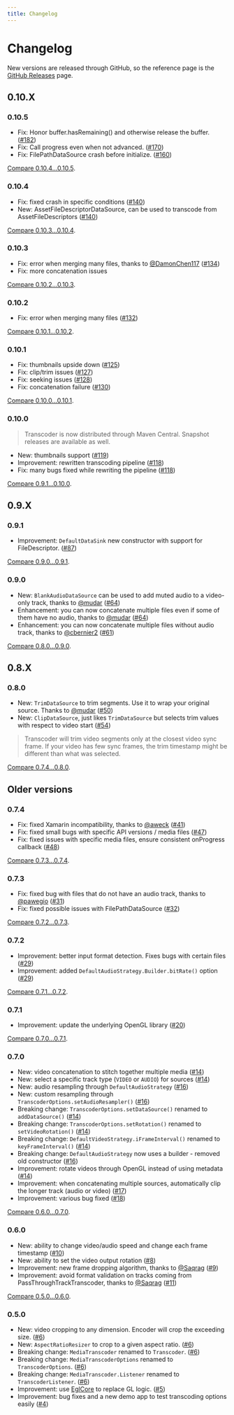 ```yaml
---
title: Changelog
---
```


# Changelog

New versions are released through GitHub, so the reference page is the [GitHub Releases](https://github.com/deepmedia/Transcoder/releases) page.

## 0.10.X

### 0.10.5

- Fix: Honor buffer.hasRemaining() and otherwise release the buffer. ([#182][182])
- Fix: Call progress even when not advanced. ([#170][170])
- Fix: FilePathDataSource crash before initialize. ([#160][160])

[Compare 0.10.4...0.10.5](https://github.com/deepmedia/Transcoder/compare/v0.10.4...v0.10.5).

### 0.10.4

- Fix: fixed crash in specific conditions ([#140][140])
- New: AssetFileDescriptorDataSource, can be used to transcode from AssetFileDescriptors ([#140][140])

[Compare 0.10.3...0.10.4](https://github.com/deepmedia/Transcoder/compare/v0.10.3...v0.10.4).

### 0.10.3

- Fix: error when merging many files, thanks to [@DamonChen117][DamonChen117] ([#134][134])
- Fix: more concatenation issues

[Compare 0.10.2...0.10.3](https://github.com/deepmedia/Transcoder/compare/v0.10.2...v0.10.3).

### 0.10.2

- Fix: error when merging many files ([#132][132])

[Compare 0.10.1...0.10.2](https://github.com/deepmedia/Transcoder/compare/v0.10.1...v0.10.2).

### 0.10.1

- Fix: thumbnails upside down ([#125][125])
- Fix: clip/trim issues ([#127][127])
- Fix: seeking issues ([#128][128])
- Fix: concatenation failure ([#130][130])

[Compare 0.10.0...0.10.1](https://github.com/deepmedia/Transcoder/compare/v0.10.0...v0.10.1).

### 0.10.0

> Transcoder is now distributed through Maven Central. Snapshot releases are available as well.

- New: thumbnails support ([#119][119])
- Improvement: rewritten transcoding pipeline ([#118][118])
- Fix: many bugs fixed while rewriting the pipeline ([#118][118])

[Compare 0.9.1...0.10.0](https://github.com/deepmedia/Transcoder/compare/v0.9.1...v0.10.0).

## 0.9.X

### 0.9.1

- Improvement: `DefaultDataSink` new constructor with support for FileDescriptor. ([#87][87])

[Compare 0.9.0...0.9.1](https://github.com/deepmedia/Transcoder/compare/v0.9.0...v0.9.1).

### 0.9.0

- New: `BlankAudioDataSource` can be used to add muted audio to a video-only track, thanks to [@mudar][mudar] ([#64][64])
- Enhancement: you can now concatenate multiple files even if some of them have no audio, thanks to [@mudar][mudar] ([#64][64])
- Enhancement: you can now concatenate multiple files without audio track, thanks to [@cbernier2][cbernier2] ([#61][61])

[Compare 0.8.0...0.9.0](https://github.com/deepmedia/Transcoder/compare/v0.8.0...v0.9.0).

## 0.8.X

### 0.8.0

- New: `TrimDataSource` to trim segments. Use it to wrap your original source. Thanks to [@mudar][mudar] ([#50][50])
- New: `ClipDataSource`, just likes `TrimDataSource` but selects trim values with respect to video start ([#54][54])

> Transcoder will trim video segments only at the closest video sync frame. If your video has few sync
frames, the trim timestamp might be different than what was selected.

[Compare 0.7.4...0.8.0](https://github.com/deepmedia/Transcoder/compare/v0.7.4...v0.8.0).

## Older versions

### 0.7.4

- Fix: fixed Xamarin incompatibility, thanks to [@aweck][aweck] ([#41][41])
- Fix: fixed small bugs with specific API versions / media files ([#47][47])
- Fix: fixed issues with specific media files, ensure consistent onProgress callback ([#48][48])

[Compare 0.7.3...0.7.4](https://github.com/deepmedia/Transcoder/compare/v0.7.3...v0.7.4).

### 0.7.3

- Fix: fixed bug with files that do not have an audio track, thanks to [@pawegio][pawegio] ([#31][31])
- Fix: fixed possible issues with FilePathDataSource ([#32][32])

[Compare 0.7.2...0.7.3](https://github.com/deepmedia/Transcoder/compare/v0.7.2...v0.7.3).

### 0.7.2

- Improvement: better input format detection. Fixes bugs with certain files ([#29][29])
- Improvement: added `DefaultAudioStrategy.Builder.bitRate()` option ([#29][29])

[Compare 0.7.1...0.7.2](https://github.com/deepmedia/Transcoder/compare/v0.7.1...v0.7.2).

### 0.7.1

- Improvement: update the underlying OpenGL library ([#20][20])

[Compare 0.7.0...0.7.1](https://github.com/deepmedia/Transcoder/compare/v0.7.0...v0.7.1).

### 0.7.0

- New: video concatenation to stitch together multiple media ([#14][14])
- New: select a specific track type (`VIDEO` or `AUDIO`) for sources ([#14][14])
- New: audio resampling through `DefaultAudioStrategy` ([#16][16])
- New: custom resampling through `TranscoderOptions.setAudioResampler()` ([#16][16])
- Breaking change: `TranscoderOptions.setDataSource()` renamed to `addDataSource()` ([#14][14])
- Breaking change: `TranscoderOptions.setRotation()` renamed to `setVideoRotation()` ([#14][14])
- Breaking change: `DefaultVideoStrategy.iFrameInterval()` renamed to `keyFrameInterval()` ([#14][14])
- Breaking change: `DefaultAudioStrategy` now uses a builder - removed old constructor ([#16][16])
- Improvement: rotate videos through OpenGL instead of using metadata ([#14][14])
- Improvement: when concatenating multiple sources, automatically clip the longer track (audio or video) ([#17][17])
- Improvement: various bug fixed ([#18][18])

[Compare 0.6.0...0.7.0](https://github.com/deepmedia/Transcoder/compare/v0.6.0...v0.7.0).

### 0.6.0

- New: ability to change video/audio speed and change each frame timestamp ([#10][10])
- New: ability to set the video output rotation ([#8][8])
- Improvement: new frame dropping algorithm, thanks to [@Saqrag][Saqrag] ([#9][9])
- Improvement: avoid format validation on tracks coming from PassThroughTrackTranscoder, thanks to [@Saqrag][Saqrag] ([#11][11])

[Compare 0.5.0...0.6.0](https://github.com/deepmedia/Transcoder/compare/v0.5.0...v0.6.0).

### 0.5.0

- New: video cropping to any dimension. Encoder will crop the exceeding size. ([#6][6])
- New: `AspectRatioResizer` to crop to a given aspect ratio. ([#6][6])
- Breaking change: `MediaTranscoder` renamed to `Transcoder`. ([#6][6])
- Breaking change: `MediaTranscoderOptions` renamed to `TranscoderOptions`. ([#6][6])
- Breaking change: `MediaTranscoder.Listener` renamed to `TranscoderListener`. ([#6][6])
- Improvement: use [EglCore](https://github.com/natario1/EglCore) to replace GL logic. ([#5][5])
- Improvement: bug fixes and a new demo app to test transcoding options easily ([#4][4])

[Saqrag]: https://github.com/Saqrag
[pawegio]: https://github.com/pawegio
[aweck]: https://github.com/aweck
[mudar]: https://github.com/mudar
[cbernier2]: https://github.com/cbernier2
[DamonChen117]: https://github.com/DamonChen117

[4]: https://github.com/deepmedia/Transcoder/pull/4
[5]: https://github.com/deepmedia/Transcoder/pull/5
[6]: https://github.com/deepmedia/Transcoder/pull/6
[8]: https://github.com/deepmedia/Transcoder/pull/8
[9]: https://github.com/deepmedia/Transcoder/pull/9
[10]: https://github.com/deepmedia/Transcoder/pull/10
[11]: https://github.com/deepmedia/Transcoder/pull/11
[14]: https://github.com/deepmedia/Transcoder/pull/14
[16]: https://github.com/deepmedia/Transcoder/pull/16
[17]: https://github.com/deepmedia/Transcoder/pull/17
[18]: https://github.com/deepmedia/Transcoder/pull/18
[20]: https://github.com/deepmedia/Transcoder/pull/20
[29]: https://github.com/deepmedia/Transcoder/pull/29
[31]: https://github.com/deepmedia/Transcoder/pull/31
[32]: https://github.com/deepmedia/Transcoder/pull/32
[41]: https://github.com/deepmedia/Transcoder/pull/41
[47]: https://github.com/deepmedia/Transcoder/pull/47
[48]: https://github.com/deepmedia/Transcoder/pull/48
[50]: https://github.com/deepmedia/Transcoder/pull/50
[54]: https://github.com/deepmedia/Transcoder/pull/54
[61]: https://github.com/deepmedia/Transcoder/pull/61
[64]: https://github.com/deepmedia/Transcoder/pull/64
[87]: https://github.com/deepmedia/Transcoder/pull/87
[118]: https://github.com/deepmedia/Transcoder/pull/118
[119]: https://github.com/deepmedia/Transcoder/pull/119
[125]: https://github.com/deepmedia/Transcoder/pull/125
[127]: https://github.com/deepmedia/Transcoder/pull/127
[128]: https://github.com/deepmedia/Transcoder/pull/128
[130]: https://github.com/deepmedia/Transcoder/pull/130
[132]: https://github.com/deepmedia/Transcoder/pull/132
[134]: https://github.com/deepmedia/Transcoder/pull/134
[140]: https://github.com/deepmedia/Transcoder/pull/140
[160]: https://github.com/deepmedia/Transcoder/pull/160
[170]: https://github.com/deepmedia/Transcoder/pull/170
[182]: https://github.com/deepmedia/Transcoder/pull/182

